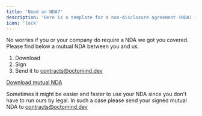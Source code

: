 ```yaml
---
title: 'Need an NDA?'
description: 'Here is a template for a non-disclosure agreement (NDA) if you need one.'
icon: 'lock'
---
```


No worries if you or your company do require a NDA we got you covered.
Please find below a mutual NDA between you and us.

1. Download
2. Sign
3. Send it to contracts@octomind.dev

<Note><a href="https://drive.google.com/file/d/1v4EpUNWI1zpxahguW8VRN1mLtgwVr2Qn/view?usp=sharing" target="new">Download mutual NDA</a></Note>

Sometimes it might be easier and faster to use your NDA since you don't have to run ours by legal. In such a case please send
your signed mutual NDA to contracts@octomind.dev